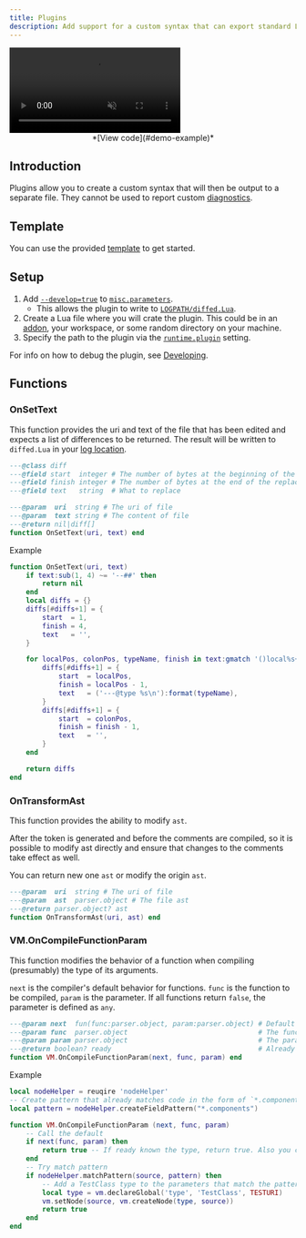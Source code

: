 ```yaml
---
title: Plugins
description: Add support for a custom syntax that can export standard Lua.
---
```



<video autoplay controls loop muted>
  <source src="/videos/wiki/plugin-diff.webm" type="video/webm" />
  <source src="/videos/wiki/plugin-diff.mp4" type="video/mp4" />
</video>
<div align="center">*[View code](#demo-example)*</div>

## Introduction
Plugins allow you to create a custom syntax that will then be output to a separate file. They cannot be used to report custom [diagnostics](/wiki/diagnostics).

## Template

You can use the provided [template](https://github.com/LuaLS/sample-plugin) to get started.

## Setup

1. Add [`--develop=true`](/wiki/usage#--develop) to [`misc.parameters`](/wiki/settings#miscparameters).
   - This allows the plugin to write to [`LOGPATH/diffed.Lua`](/wiki/faq#where-can-i-find-the-log-file).
2. Create a Lua file where you will crate the plugin. This could be in an [addon](/wiki/addons), your workspace, or some random directory on your machine.
3. Specify the path to the plugin via the [`runtime.plugin`](/wiki/settings#plugin) setting.

For info on how to debug the plugin, see [Developing](/wiki/developing#debugging).

## Functions

### OnSetText

This function provides the uri and text of the file that has been edited and expects a list of differences to be returned. The result will be written to `diffed.Lua` in your [log location](/wiki/faq#where-can-i-find-the-log-file).

```lua
---@class diff
---@field start  integer # The number of bytes at the beginning of the replacement
---@field finish integer # The number of bytes at the end of the replacement
---@field text   string  # What to replace

---@param  uri  string # The uri of file
---@param  text string # The content of file
---@return nil|diff[]
function OnSetText(uri, text) end
```

<Accordion>
<span slot="summary" id="demo-example">Example</span>

```Lua
function OnSetText(uri, text)
    if text:sub(1, 4) ~= '--##' then
        return nil
    end
    local diffs = {}
    diffs[#diffs+1] = {
        start  = 1,
        finish = 4,
        text   = '',
    }

    for localPos, colonPos, typeName, finish in text:gmatch '()local%s+[%w_]+()%s*%:%s*([%w_]+)()' do
        diffs[#diffs+1] = {
            start  = localPos,
            finish = localPos - 1,
            text   = ('---@type %s\n'):format(typeName),
        }
        diffs[#diffs+1] = {
            start  = colonPos,
            finish = finish - 1,
            text   = '',
        }
    end

    return diffs
end
```

</Accordion>

### OnTransformAst
This function provides the ability to modify `ast`.

After the token is generated and before the comments are compiled, so it is possible to modify ast directly and ensure that changes to the comments take effect as well.

You can return new one `ast` or modify the origin `ast`.

```Lua
---@param  uri  string # The uri of file
---@param  ast  parser.object # The file ast
---@return parser.object? ast
function OnTransformAst(uri, ast) end
```

### VM.OnCompileFunctionParam
This function modifies the behavior of a function when compiling (presumably) the type of its arguments.

`next` is the compiler's default behavior for functions. `func` is the function to be compiled, `param` is the parameter.
If all functions return `false`, the parameter is defined as `any`.

```Lua
---@param next  fun(func:parser.object, param:parser.object) # Default behavior
---@param func  parser.object                                # The function
---@param param parser.object                                # The param
---@return boolean? ready                                    # Already know the type.
function VM.OnCompileFunctionParam(next, func, param) end
```

<Accordion>
<span slot="summary">Example</span>

```Lua
local nodeHelper = reuqire 'nodeHelper'
-- Create pattern that already matches code in the form of `*.components.`
local pattern = nodeHelper.createFieldPattern("*.components")

function VM.OnCompileFunctionParam (next, func, param)
    -- Call the default
    if next(func, param) then
        return true -- If ready known the type, return true. Also you can continue
    end
    -- Try match pattern
    if nodeHelper.matchPattern(source, pattern) then
        -- Add a TestClass type to the parameters that match the pattern
        local type = vm.declareGlobal('type', 'TestClass', TESTURI)
        vm.setNode(source, vm.createNode(type, source))
        return true
    end
end
```

</Accordion>
